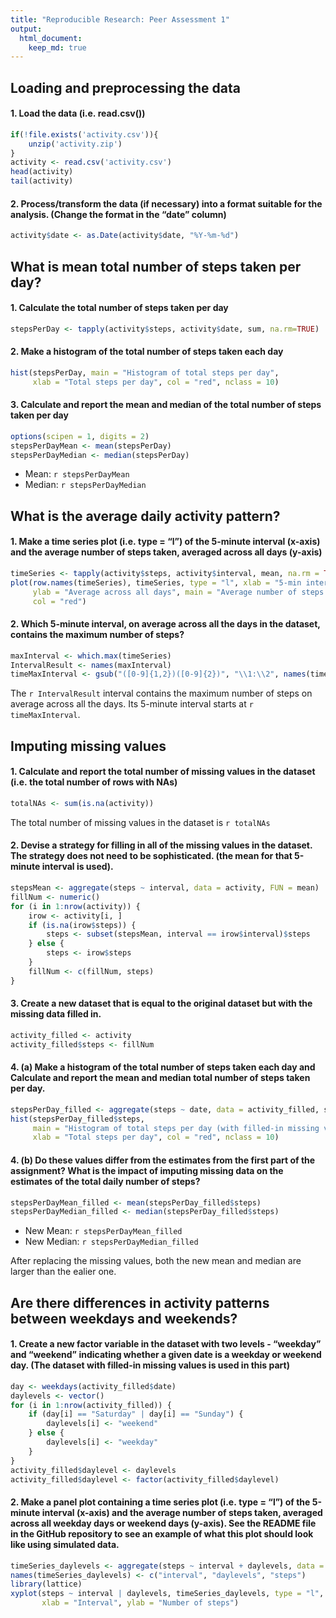 ```yaml
---
title: "Reproducible Research: Peer Assessment 1"
output: 
  html_document:
    keep_md: true
---
```



## Loading and preprocessing the data
#### 1. Load the data (i.e. read.csv())
```r
if(!file.exists('activity.csv')){
    unzip('activity.zip')
}
activity <- read.csv('activity.csv')
head(activity)
tail(activity)
```

#### 2. Process/transform the data (if necessary) into a format suitable for the analysis. (Change the format in the "date" column)
```r
activity$date <- as.Date(activity$date, "%Y-%m-%d")
```



## What is mean total number of steps taken per day?

#### 1. Calculate the total number of steps taken per day
```r
stepsPerDay <- tapply(activity$steps, activity$date, sum, na.rm=TRUE)
```

#### 2. Make a histogram of the total number of steps taken each day
```r
hist(stepsPerDay, main = "Histogram of total steps per day", 
     xlab = "Total steps per day", col = "red", nclass = 10)
```

#### 3. Calculate and report the mean and median of the total number of steps taken per day
```r
options(scipen = 1, digits = 2)
stepsPerDayMean <- mean(stepsPerDay)
stepsPerDayMedian <- median(stepsPerDay)
```
* Mean: `r stepsPerDayMean`
* Median: `r stepsPerDayMedian`



## What is the average daily activity pattern?

#### 1. Make a time series plot (i.e. type = "l") of the 5-minute interval (x-axis) and the average number of steps taken, averaged across all days (y-axis)
```r
timeSeries <- tapply(activity$steps, activity$interval, mean, na.rm = TRUE)
plot(row.names(timeSeries), timeSeries, type = "l", xlab = "5-min interval", 
     ylab = "Average across all days", main = "Average number of steps taken per 5 minutes", 
     col = "red")
```

#### 2. Which 5-minute interval, on average across all the days in the dataset, contains the maximum number of steps?
```r
maxInterval <- which.max(timeSeries)
IntervalResult <- names(maxInterval)
timeMaxInterval <- gsub("([0-9]{1,2})([0-9]{2})", "\\1:\\2", names(timeSeries[maxInterval]) )
```
The `r IntervalResult` interval contains the maximum number of steps on average across all the days. Its 5-minute interval starts at `r timeMaxInterval`.



## Imputing missing values

#### 1. Calculate and report the total number of missing values in the dataset (i.e. the total number of rows with NAs)
```r
totalNAs <- sum(is.na(activity))
```
The total number of missing values in the dataset is `r totalNAs`

#### 2. Devise a strategy for filling in all of the missing values in the dataset. The strategy does not need to be sophisticated. (the mean for that 5-minute interval is used).
```r
stepsMean <- aggregate(steps ~ interval, data = activity, FUN = mean)
fillNum <- numeric()
for (i in 1:nrow(activity)) {
    irow <- activity[i, ]
    if (is.na(irow$steps)) {
        steps <- subset(stepsMean, interval == irow$interval)$steps
    } else {
        steps <- irow$steps
    }
    fillNum <- c(fillNum, steps)
}
```


#### 3. Create a new dataset that is equal to the original dataset but with the missing data filled in.
```r
activity_filled <- activity
activity_filled$steps <- fillNum
```

#### 4. (a) Make a histogram of the total number of steps taken each day and Calculate and report the mean and median total number of steps taken per day. 
```r
stepsPerDay_filled <- aggregate(steps ~ date, data = activity_filled, sum, na.rm = TRUE)
hist(stepsPerDay_filled$steps, 
     main = "Histogram of total steps per day (with filled-in missing values)", 
     xlab = "Total steps per day", col = "red", nclass = 10)
```

#### 4. (b) Do these values differ from the estimates from the first part of the assignment? What is the impact of imputing missing data on the estimates of the total daily number of steps?
```r
stepsPerDayMean_filled <- mean(stepsPerDay_filled$steps)
stepsPerDayMedian_filled <- median(stepsPerDay_filled$steps)
```
- New Mean: `r stepsPerDayMean_filled`
- New Median: `r stepsPerDayMedian_filled`

After replacing the missing values, both the new mean and median are larger than the ealier one.



## Are there differences in activity patterns between weekdays and weekends?

#### 1. Create a new factor variable in the dataset with two levels - "weekday" and "weekend" indicating whether a given date is a weekday or weekend day. (The dataset with filled-in missing values is used in this part)
```r
day <- weekdays(activity_filled$date)
daylevels <- vector()
for (i in 1:nrow(activity_filled)) {
    if (day[i] == "Saturday" | day[i] == "Sunday") {
        daylevels[i] <- "weekend"
    } else {
        daylevels[i] <- "weekday"
    }
}
activity_filled$daylevel <- daylevels
activity_filled$daylevel <- factor(activity_filled$daylevel)
```


#### 2. Make a panel plot containing a time series plot (i.e. type = "l") of the 5-minute interval (x-axis) and the average number of steps taken, averaged across all weekday days or weekend days (y-axis). See the README file in the GitHub repository to see an example of what this plot should look like using simulated data.
```r
timeSeries_daylevels <- aggregate(steps ~ interval + daylevels, data = activity, mean)
names(timeSeries_daylevels) <- c("interval", "daylevels", "steps")
library(lattice)
xyplot(steps ~ interval | daylevels, timeSeries_daylevels, type = "l", layout = c(1, 2), 
       xlab = "Interval", ylab = "Number of steps")
```

